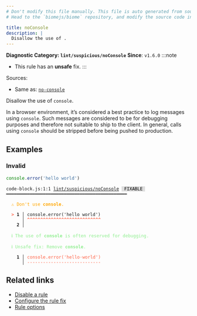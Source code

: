```yaml
---
# Don't modify this file manually. This file is auto generated from source, and you will lose your changes next time the website is built.
# Head to the `biomejs/biome` repository, and modify the source code in there.

title: noConsole
description: |
  Disallow the use of .
---
```


**Diagnostic Category: `lint/suspicious/noConsole`**
<Tabs>
<TabItem label="JavaScript (and super languages)" icon="seti:javascript">
**Since**: `v1.6.0`
:::note
- This rule has an **unsafe** fix.
:::

Sources: 
- Same as: <a href="https://eslint.org/docs/latest/rules/no-console" target="_blank"><code>no-console</code></a>

Disallow the use of `console`.

In a browser environment, it’s considered a best practice to log messages using `console`.
Such messages are considered to be for debugging purposes and therefore not suitable to ship to the client.
In general, calls using `console` should be stripped before being pushed to production.

## Examples

### Invalid

```js
console.error('hello world')
```

<pre class="language-text"><code class="language-text">code-block.js:1:1 <a href="https://biomejs.dev/linter/rules/no-console">lint/suspicious/noConsole</a> <span style="color: #000; background-color: #ddd;"> FIXABLE </span> ━━━━━━━━━━━━━━━━━━━━━━━━━━━━━━━━━━━━━━━━━━━━━━<br /><br />  <strong><span style="color: Orange;">⚠</span></strong> <span style="color: Orange;">Don't use </span><span style="color: Orange;"><strong>console</strong></span><span style="color: Orange;">.</span><br />  <br />  <strong><span style="color: Tomato;">&gt;</span></strong> <strong>1 │ </strong>console.error('hello world')<br />   <strong>   │ </strong><strong><span style="color: Tomato;">^</span></strong><strong><span style="color: Tomato;">^</span></strong><strong><span style="color: Tomato;">^</span></strong><strong><span style="color: Tomato;">^</span></strong><strong><span style="color: Tomato;">^</span></strong><strong><span style="color: Tomato;">^</span></strong><strong><span style="color: Tomato;">^</span></strong><strong><span style="color: Tomato;">^</span></strong><strong><span style="color: Tomato;">^</span></strong><strong><span style="color: Tomato;">^</span></strong><strong><span style="color: Tomato;">^</span></strong><strong><span style="color: Tomato;">^</span></strong><strong><span style="color: Tomato;">^</span></strong><strong><span style="color: Tomato;">^</span></strong><strong><span style="color: Tomato;">^</span></strong><strong><span style="color: Tomato;">^</span></strong><strong><span style="color: Tomato;">^</span></strong><strong><span style="color: Tomato;">^</span></strong><strong><span style="color: Tomato;">^</span></strong><strong><span style="color: Tomato;">^</span></strong><strong><span style="color: Tomato;">^</span></strong><strong><span style="color: Tomato;">^</span></strong><strong><span style="color: Tomato;">^</span></strong><strong><span style="color: Tomato;">^</span></strong><strong><span style="color: Tomato;">^</span></strong><strong><span style="color: Tomato;">^</span></strong><strong><span style="color: Tomato;">^</span></strong><strong><span style="color: Tomato;">^</span></strong><br />    <strong>2 │ </strong><br />  <br />  <strong><span style="color: lightgreen;">ℹ</span></strong> <span style="color: lightgreen;">The use of </span><span style="color: lightgreen;"><strong>console</strong></span><span style="color: lightgreen;"> is often reserved for debugging.</span><br />  <br />  <strong><span style="color: lightgreen;">ℹ</span></strong> <span style="color: lightgreen;">Unsafe fix</span><span style="color: lightgreen;">: </span><span style="color: lightgreen;">Remove </span><span style="color: lightgreen;"><strong>console</strong></span><span style="color: lightgreen;">.</span><br />  <br />  <strong>  1 │ </strong><span style="color: Tomato;">c</span><span style="color: Tomato;">o</span><span style="color: Tomato;">n</span><span style="color: Tomato;">s</span><span style="color: Tomato;">o</span><span style="color: Tomato;">l</span><span style="color: Tomato;">e</span><span style="color: Tomato;">.</span><span style="color: Tomato;">e</span><span style="color: Tomato;">r</span><span style="color: Tomato;">r</span><span style="color: Tomato;">o</span><span style="color: Tomato;">r</span><span style="color: Tomato;">(</span><span style="color: Tomato;">'</span><span style="color: Tomato;">h</span><span style="color: Tomato;">e</span><span style="color: Tomato;">l</span><span style="color: Tomato;">l</span><span style="color: Tomato;">o</span><span style="opacity: 0.8;"><span style="color: Tomato;">·</span></span><span style="color: Tomato;">w</span><span style="color: Tomato;">o</span><span style="color: Tomato;">r</span><span style="color: Tomato;">l</span><span style="color: Tomato;">d</span><span style="color: Tomato;">'</span><span style="color: Tomato;">)</span><br />  <strong>    │ </strong><span style="color: Tomato;">-</span><span style="color: Tomato;">-</span><span style="color: Tomato;">-</span><span style="color: Tomato;">-</span><span style="color: Tomato;">-</span><span style="color: Tomato;">-</span><span style="color: Tomato;">-</span><span style="color: Tomato;">-</span><span style="color: Tomato;">-</span><span style="color: Tomato;">-</span><span style="color: Tomato;">-</span><span style="color: Tomato;">-</span><span style="color: Tomato;">-</span><span style="color: Tomato;">-</span><span style="color: Tomato;">-</span><span style="color: Tomato;">-</span><span style="color: Tomato;">-</span><span style="color: Tomato;">-</span><span style="color: Tomato;">-</span><span style="color: Tomato;">-</span><span style="color: Tomato;">-</span><span style="color: Tomato;">-</span><span style="color: Tomato;">-</span><span style="color: Tomato;">-</span><span style="color: Tomato;">-</span><span style="color: Tomato;">-</span><span style="color: Tomato;">-</span><span style="color: Tomato;">-</span><br /></code></pre>

## Related links

- [Disable a rule](/linter/#disable-a-lint-rule)
- [Configure the rule fix](/linter#configure-the-rule-fix)
- [Rule options](/linter/#rule-options)

</TabItem>
</Tabs>

